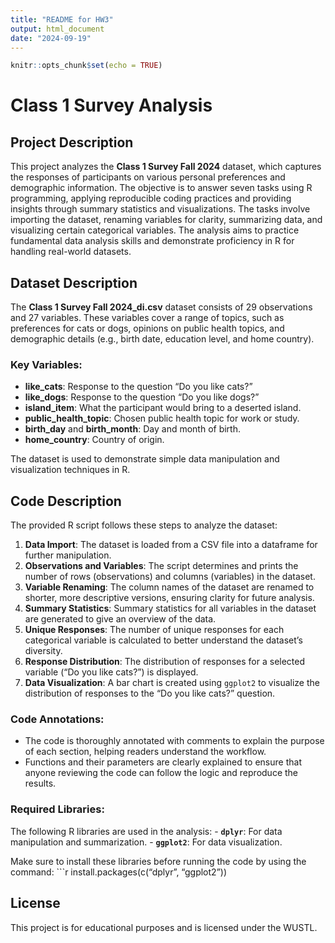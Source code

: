 ```yaml
---
title: "README for HW3"
output: html_document
date: "2024-09-19"
---
```


```r
knitr::opts_chunk$set(echo = TRUE)
```

# Class 1 Survey Analysis

## Project Description

This project analyzes the **Class 1 Survey Fall 2024** dataset, which captures the responses of participants on various personal preferences and demographic information. The objective is to answer seven tasks using R programming, applying reproducible coding practices and providing insights through summary statistics and visualizations. The tasks involve importing the dataset, renaming variables for clarity, summarizing data, and visualizing certain categorical variables. The analysis aims to practice fundamental data analysis skills and demonstrate proficiency in R for handling real-world datasets.

## Dataset Description

The **Class 1 Survey Fall 2024_di.csv** dataset consists of 29 observations and 27 variables. These variables cover a range of topics, such as preferences for cats or dogs, opinions on public health topics, and demographic details (e.g., birth date, education level, and home country). 

### Key Variables:
- **like_cats**: Response to the question "Do you like cats?"
- **like_dogs**: Response to the question "Do you like dogs?"
- **island_item**: What the participant would bring to a deserted island.
- **public_health_topic**: Chosen public health topic for work or study.
- **birth_day** and **birth_month**: Day and month of birth.
- **home_country**: Country of origin.

The dataset is used to demonstrate simple data manipulation and visualization techniques in R.

## Code Description

The provided R script follows these steps to analyze the dataset:

1. **Data Import**: The dataset is loaded from a CSV file into a dataframe for further manipulation.
2. **Observations and Variables**: The script determines and prints the number of rows (observations) and columns (variables) in the dataset.
3. **Variable Renaming**: The column names of the dataset are renamed to shorter, more descriptive versions, ensuring clarity for future analysis.
4. **Summary Statistics**: Summary statistics for all variables in the dataset are generated to give an overview of the data.
5. **Unique Responses**: The number of unique responses for each categorical variable is calculated to better understand the dataset’s diversity.
6. **Response Distribution**: The distribution of responses for a selected variable ("Do you like cats?") is displayed.
7. **Data Visualization**: A bar chart is created using `ggplot2` to visualize the distribution of responses to the "Do you like cats?" question.

### Code Annotations:

- The code is thoroughly annotated with comments to explain the purpose of each section, helping readers understand the workflow.
- Functions and their parameters are clearly explained to ensure that anyone reviewing the code can follow the logic and reproduce the results.

### Required Libraries:

The following R libraries are used in the analysis:
- **`dplyr`**: For data manipulation and summarization.
- **`ggplot2`**: For data visualization.

Make sure to install these libraries before running the code by using the command:
```r
install.packages(c("dplyr", "ggplot2"))


## License

This project is for educational purposes and is licensed under the WUSTL.

